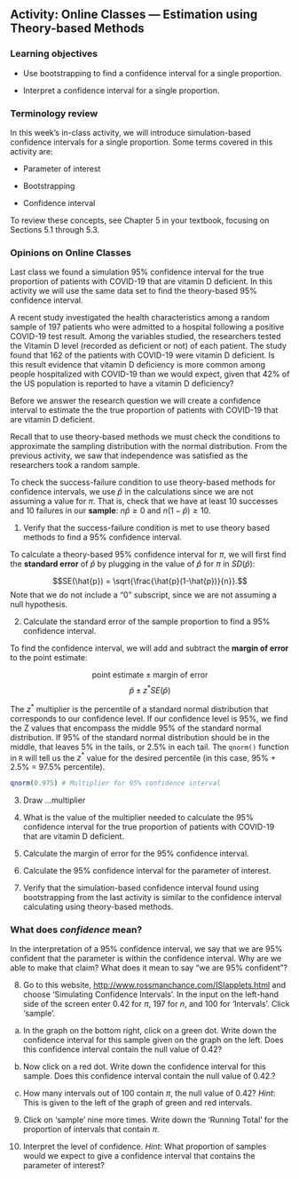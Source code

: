 ## Activity:  Online Classes --- Estimation using Theory-based Methods

\setstretch{1}

### Learning objectives

* Use bootstrapping to find a confidence interval for a single proportion.

* Interpret a confidence interval for a single proportion.

### Terminology review

In this week's in-class activity, we will introduce simulation-based confidence intervals for a single proportion. Some terms covered in this activity are:

* Parameter of interest

* Bootstrapping

* Confidence interval

To review these concepts, see Chapter 5 in your textbook, focusing on Sections 5.1 through 5.3.

### Opinions on Online Classes

Last class we found a simulation 95\% confidence interval for the true proportion of patients with COVID-19 that are vitamin D deficient.  In this activity we will use the same data set to find the theory-based 95\% confidence interval.

A recent study investigated the health characteristics among a random sample of 197 patients who were admitted to a hospital following a positive COVID-19 test result.  Among the variables studied, the researchers tested the Vitamin D level (recorded as deficient or not) of each patient.  The study found that 162 of the patients with COVID-19 were vitamin D deficient.  Is this result evidence that vitamin D deficiency is more common among people hospitalized with COVID-19 than we would expect, given that 42% of the US population is reported to have a vitamin D deficiency?

Before we answer the research question we will create a confidence interval to estimate the the true proportion of patients with COVID-19 that are vitamin D deficient. 

Recall that to use theory-based methods we must check the conditions to approximate the sampling distribution with the normal distribution.  From the previous activity, we saw that independence was satisfied as the researchers took a random sample.

To check the success-failure condition to use theory-based methods for confidence intervals, we use $\hat{p}$ in the calculations since we are not assuming a value for $\pi$. That is, check that we have at least 10 successes and 10 failures in our **sample**:  $n\hat{p} \geq 0$  and $n(1-\hat{p}) \geq 10$.

1.  Verify that the success-failure condition is met to use theory based methods to find a 95\% confidence interval.  

\vspace{0.5in}

To calculate a theory-based 95\% confidence interval for $\pi$, we will first find the **standard error** of $\hat{p}$ by plugging in the value of $\hat{p}$ for $\pi$ in $SD(\hat{p})$:

$$SE(\hat{p}) = \sqrt{\frac{\hat{p}(1-\hat{p})}{n}}.$$
Note that we do not include a "0" subscript, since we are not assuming a null hypothesis. 

2.  Calculate the standard error of the sample proportion to find a 95\% confidence interval.

\vspace{0.5in}


To find the confidence interval, we will add and subtract the **margin of error** to the point estimate:

$$\text{point estimate}\pm\text{margin of error}$$
$$\hat{p}\pm z^* SE(\hat{p})$$

The $z^*$ multiplier is the percentile of a standard normal distribution that corresponds to our confidence level. If our confidence level is 95\%, we find the Z values that encompass the middle 95\% of the standard normal distribution.  If 95\% of the standard normal distribution should be in the middle, that leaves 5\% in the tails, or 2.5\% in each tail.  The `qnorm()` function in `R` will tell us the $z^*$ value for the desired percentile (in this case, 95\% + 2.5\% = 97.5\% percentile). 

```r
qnorm(0.975) # Multiplier for 95% confidence interval
```

3. Draw ...multiplier

4.  What is the value of the multiplier needed to calculate the 95\% confidence interval for the true proportion of patients with COVID-19 that are vitamin D deficient. 

\vspace{1in}

5.  Calculate the margin of error for the 95\% confidence interval.

\vspace{1in}

6.  Calculate the 95\% confidence interval for the parameter of interest.

\vspace{0.5in}



7.  Verify that the simulation-based confidence interval found using bootstrapping from the last activity is similar to the confidence interval calculating using theory-based methods.

\vspace{1in}

### What does *confidence* mean?

In the interpretation of a 95\% confidence interval, we say that we are 95\% confident that the parameter is within the confidence interval.  Why are we able to make that claim?  What does it mean to say "we are 95\% confident"?

8.  Go to this website, [http://www.rossmanchance.com/ISIapplets.html](http://www.rossmanchance.com/ISIapplets.html) and choose 'Simulating Confidence Intervals'.  In the input on the left-hand side of the screen enter 0.42 for $\pi$, 197 for $n$, and 100 for 'Intervals'.  Click 'sample'.
\vspace{1mm}

a) In the graph on the bottom right, click on a green dot.  Write down the confidence interval for this sample given on the graph on the left.  Does this confidence interval contain the null value of 0.42?
\vspace{0.5in}


b) Now click on a red dot.  Write down the confidence interval for this sample.  Does this confidence interval contain the null value of 0.42.?
\vspace{0.5in}


c) How many intervals out of 100 contain $\pi$, the null value of 0.42? *Hint*:  This is given to the left of the graph of green and red intervals.
\vspace{0.5in}

9.  Click on 'sample' nine more times.  Write down the 'Running Total' for the proportion of intervals that contain $\pi$.  

\vspace{0.5in}

10.  Interpret the level of confidence.  *Hint*: What proportion of samples would we expect to give a confidence interval that contains the parameter of interest?

\vspace{1in}



\newpage

